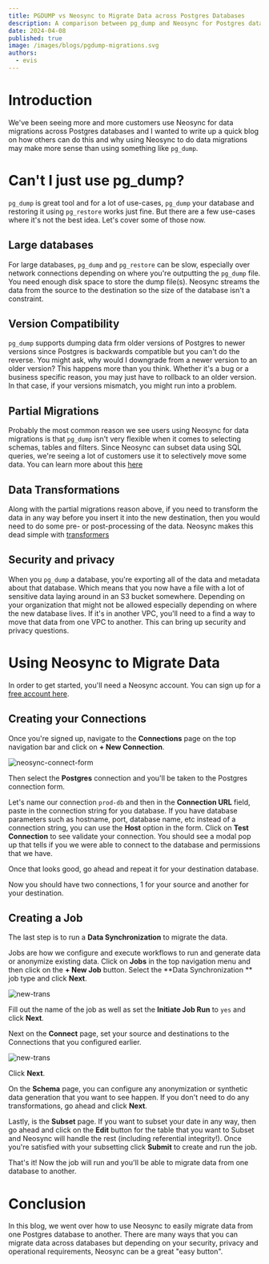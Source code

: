 ```yaml
---
title: PGDUMP vs Neosync to Migrate Data across Postgres Databases
description: A comparison between pg_dump and Neosync for Postgres data migrations
date: 2024-04-08
published: true
image: /images/blogs/pgdump-migrations.svg
authors:
  - evis
---
```


# Introduction

We've been seeing more and more customers use Neosync for data migrations across Postgres databases and I wanted to write up a quick blog on how others can do this and why using Neosync to do data migrations may make more sense than using something like `pg_dump`.

# Can't I just use pg_dump?

`pg_dump` is great tool and for a lot of use-cases, `pg_dump` your database and restoring it using `pg_restore` works just fine. But there are a few use-cases where it's not the best idea. Let's cover some of those now.

## Large databases

For large databases, `pg_dump` and `pg_restore` can be slow, especially over network connections depending on where you're outputting the `pg_dump` file. You need enough disk space to store the dump file(s). Neosync streams the data from the source to the destination so the size of the database isn't a constraint.

## Version Compatibility

`pg_dump` supports dumping data frm older versions of Postgres to newer versions since Postgres is backwards compatible but you can't do the reverse. You might ask, why would I downgrade from a newer version to an older version? This happens more than you think. Whether it's a bug or a business specific reason, you may just have to rollback to an older version. In that case, if your versions mismatch, you might run into a problem.

## Partial Migrations

Probably the most common reason we see users using Neosync for data migrations is that `pg_dump` isn't very flexible when it comes to selecting schemas, tables and filters. Since Neosync can subset data using SQL queries, we're seeing a lot of customers use it to selectively move some data. You can learn more about this [here](/blog/subset-referential-integrity)

## Data Transformations

Along with the partial migrations reason above, if you need to transform the data in any way before you insert it into the new destination, then you would need to do some pre- or post-processing of the data. Neosync makes this dead simple with [transformers](/blog/introducing-custom-transformers)

## Security and privacy

When you `pg_dump` a database, you're exporting all of the data and metadata about that database. Which means that you now have a file with a lot of sensitive data laying around in an S3 bucket somewhere. Depending on your organization that might not be allowed especially depending on where the new database lives. If it's in another VPC, you'll need to a find a way to move that data from one VPC to another. This can bring up security and privacy questions.

# Using Neosync to Migrate Data

In order to get started, you'll need a Neosync account. You can sign up for a [free account here](https://www.neosync.dev).

## Creating your Connections

Once you're signed up, navigate to the **Connections** page on the top navigation bar and click on **+ New Connection**.

![neosync-connect-form](/images/blogs/connections.png)

Then select the **Postgres** connection and you'll be taken to the Postgres connection form.

Let's name our connection `prod-db` and then in the **Connection URL** field, paste in the connection string for you database. If you have database parameters such as hostname, port, database name, etc instead of a connection string, you can use the **Host** option in the form. Click on **Test Connection** to see validate your connection. You should see a modal pop up that tells if you we were able to connect to the database and permissions that we have.

Once that looks good, go ahead and repeat it for your destination database.

Now you should have two connections, 1 for your source and another for your destination.

## Creating a Job

The last step is to run a **Data Synchronization** to migrate the data.

Jobs are how we configure and execute workflows to run and generate data or anonymize existing data. Click on **Jobs** in the top navigation menu and then click on the **+ New Job** button. Select the **Data Synchronization ** job type and click **Next**.

![new-trans](/images/blogs/sync-m.png)

Fill out the name of the job as well as set the **Initiate Job Run** to `yes` and click **Next**.

Next on the **Connect** page, set your source and destinations to the Connections that you configured earlier.

![new-trans](/images/blogs/conn-migrate.png)

Click **Next**.

On the **Schema** page, you can configure any anonymization or synthetic data generation that you want to see happen. If you don't need to do any transformations, go ahead and click **Next**.

Lastly, is the **Subset** page. If you want to subset your date in any way, then go ahead and click on the **Edit** button for the table that you want to Subset and Neosync will handle the rest (including referential integrity!). Once you're satisfied with your subsetting click **Submit** to create and run the job.

That's it! Now the job will run and you'll be able to migrate data from one database to another.

# Conclusion

In this blog, we went over how to use Neosync to easily migrate data from one Postgres database to another. There are many ways that you can migrate data across databases but depending on your security, privacy and operational requirements, Neosync can be a great "easy button".
